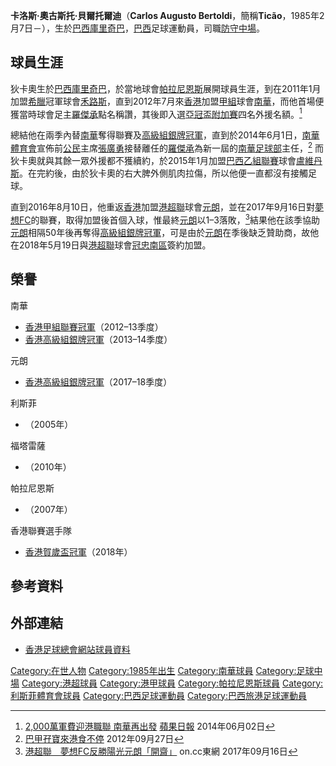 {{Infobox football biography
| name        = 狄卡奧 <br> Ticão
| image       = Carlos Augusto Bertoldi (Ticão) vs Yokohama FC HK.jpg
| fullname    = Carlos Augusto Bertoldi
| birth_date  = {{birth date and age|1985|2|7}}
| birth_place = [[巴西|巴西]]，[[庫里奇巴|庫里奇巴]]
| height      = {{height|m=1.74}}
| position    = [[防守中場|防守中場]]
| currentclub = 
| clubnumber  = 
| youthyears1 = 2004–2005
| youthclubs1 = [[帕拉尼恩斯體育會|帕拉尼恩斯]]
| years1 = 2005–2007
| clubs1 = [[帕拉尼恩斯體育會|帕拉尼恩斯]]
| caps1  = 25
| goals1 = 0
| years2 = 2007
| clubs2 = → [[利斯菲體育會|利斯菲]]
| caps2  = 10
| goals2 = 1
| years3 = 2008
| clubs3 = → [[紐迪高體育會|紐迪高]]
| caps3  = 28
| goals3 = 0
| years4 = 2009
| clubs4 = → [[伊圖阿諾足球俱樂部|伊圖阿諾]]
| caps4  = 13
| goals4 = 1
| years5 = 2009–2010
| clubs5 = [[福塔雷薩體育會|福塔雷薩]]
| caps5  = 22
| goals5 = 0
| years6 = 2010–2011
| clubs6 = [[沃洛斯奧林匹亞1937足球俱樂部|禾路斯]]
| caps6  = 5
| goals6 = 0
| years7 = 2012
| clubs7 = {{link-en|佩洛塔斯體育會|Esporte Clube Pelotas|佩洛塔斯}}
| caps7  = 14
| goals7 = 0
| years8 = 2012–2014
| clubs8 = [[南華足球隊|南華]]
| caps8  = 49
| goals8 = 4
| years9 = 2015–2016
| clubs9 = [[盧韋爾登塞體育俱樂部|盧維丹斯]]
| caps9  = 3
| goals9 = 0
| years10 = 2016–2018
| clubs10 = [[元朗足球會|陽光元朗]]
| caps10  = 40
| goals10 = 3
| years11 = 2018–2020
| clubs11 = [[南區足球會|冠忠南區]]
| caps11  = 24
| goals11 = 0
}}

'''卡洛斯·奧古斯托·貝爾托爾迪'''（'''Carlos Augusto Bertoldi'''，簡稱'''Ticão'''，1985年2月7日－），生於[[巴西|巴西]][[庫里奇巴|庫里奇巴]]，[[巴西|巴西]]足球運動員，司職[[防守中場|防守中場]]。

==球員生涯==
狄卡奧生於[[巴西|巴西]][[庫里奇巴|庫里奇巴]]，於當地球會[[帕拉尼恩斯體育會|帕拉尼恩斯]]展開球員生涯，到在2011年1月加盟[[希臘|希臘]]冠軍球會[[沃洛斯奧林匹亞1937足球俱樂部|禾路斯]]，直到2012年7月來[[香港|香港]]加盟[[香港甲組足球聯賽|甲組]]球會[[南華足球隊|南華]]，而他首場便獲當時球會足主[[羅傑承|羅傑承]]點名稱讚，其後即入選[[亞足聯冠軍聯賽|亞冠盃附加賽]]四名外援名額。<ref>[http://hk.apple.nextmedia.com/sports/art/20140602/18741103 2,000萬軍費迎港職聯 南華再出發] {{Wayback|url=http://hk.apple.nextmedia.com/sports/art/20140602/18741103 |date=20170917124736 }} [[蘋果日報|蘋果日報]] 2014年06月02日</ref> 

總結他在兩季內替[[南華足球隊|南華]]奪得聯賽及[[2013–14年香港高級組銀牌|高級組銀牌冠軍]]，直到於2014年6月1日，[[南華足球隊|南華體育會]]宣佈前[[公民足球隊|公民]]主席[[張廣勇|張廣勇]]接替離任的[[羅傑承|羅傑承]]為新一屆的[[南華足球隊|南華足球部]]主任，<ref>[http://hk.apple.nextmedia.com/sports/art/20120927/18025669 巴甲孖寶來港食不停] {{Wayback|url=http://hk.apple.nextmedia.com/sports/art/20120927/18025669 |date=20170917124542 }} 2012年09月27日</ref>
而狄卡奧就與其餘一眾外援都不獲續約，於2015年1月加盟[[巴西足球乙級聯賽|巴西乙組聯賽]]球會[[盧韋爾登塞體育俱樂部|盧維丹斯]]。在完約後，由於狄卡奧的右大脾外側肌肉拉傷，所以他便一直都沒有接觸足球。

直到2016年8月10日，他重返[[香港|香港]]加盟[[港超聯|港超聯]]球會[[元朗足球會|元朗]]，並在2017年9月16日對[[夢想足球隊|夢想FC]]的聯賽，取得加盟後首個入球，惟最終[[元朗足球會|元朗]]以1–3落敗，<ref>[http://hk.on.cc/hk/bkn/cnt/sport/20170916/bkn-20170916194002508-0916_00882_001.html 港超聯　夢想FC反勝陽光元朗「開齋」] {{Wayback|url=http://hk.on.cc/hk/bkn/cnt/sport/20170916/bkn-20170916194002508-0916_00882_001.html |date=20170917123733 }} on.cc東網 2017年09月16日</ref>結果他在該季協助[[元朗足球會|元朗]]相隔50年後再奪得[[2017–18年香港高級組銀牌|高級組銀牌冠軍]]，可是由於[[元朗足球會|元朗]]在季後缺乏贊助商，故他在2018年5月19日與[[港超聯|港超聯]]球會[[南區足球會|冠忠南區]]簽約加盟。

==榮譽==
;南華
* [[2012–13年香港甲組足球聯賽|香港甲組聯賽冠軍]]（2012–13季度）
* [[2013–14年香港高級組銀牌|香港高級組銀牌冠軍]]（2013–14季度）
;元朗	
* [[2017–18年香港高級組銀牌|香港高級組銀牌冠軍]]（2017–18季度）
;利斯菲
* {{link-en|巴拉那州聯賽|Campeonato Cearense|巴拉那州聯賽冠軍}}（2005年）
;福塔雷薩
* {{link-en|塞阿臘州聯賽|Campeonato Cearense|塞阿臘州聯賽冠軍}}（2010年）
;帕拉尼恩斯
* {{link-en|伯南布科州聯賽|Campeonato Pernambucano|伯南布科州聯賽冠軍}}（2007年）
;香港聯賽選手隊
* [[2018年賀歲盃足球賽|香港賀歲盃冠軍]]（2018年）

==參考資料==
{{reflist}}

==外部連結==
* [http://www.hkfa.com/ch/club/2/detail?player=11797 香港足球總會網站球員資料] {{Wayback|url=http://www.hkfa.com/ch/club/2/detail?player=11797 |date=20150924030724 }}
{{元朗球員名單}}
{{DEFAULTSORT:Ticao}}
[[Category:在世人物|Category:在世人物]]
[[Category:1985年出生|Category:1985年出生]]
[[Category:南華球員|Category:南華球員]]
[[Category:足球中場|Category:足球中場]]
[[Category:港超球員|Category:港超球員]]
[[Category:港甲球員|Category:港甲球員]]
[[Category:帕拉尼恩斯球員|Category:帕拉尼恩斯球員]]
[[Category:利斯菲體育會球員|Category:利斯菲體育會球員]]
[[Category:巴西足球運動員|Category:巴西足球運動員]]
[[Category:巴西旅港足球運動員|Category:巴西旅港足球運動員]]